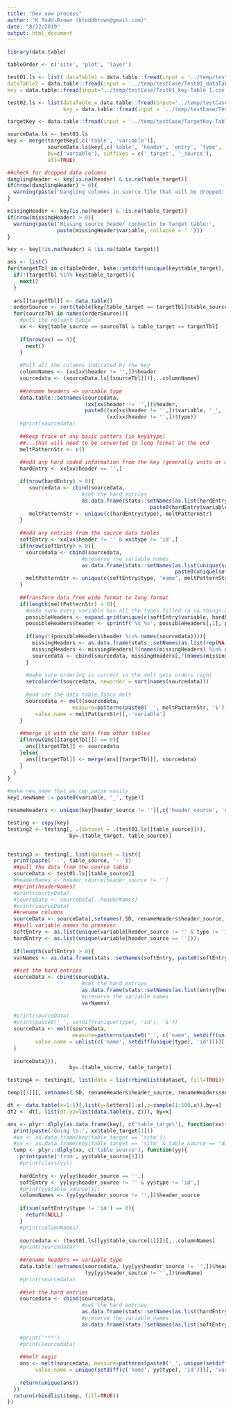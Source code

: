 ```yaml
---
title: "Dev new process"
author: "K Todd-Brown (ktoddbrown@gmail.com)"
date: "8/22/2019"
output: html_document
---
```


```r
library(data.table)

tableOrder <- c('site', 'plot', 'layer')
```

```r
test01.ls <- list( dataTable1 = data.table::fread(input = '../temp/testCase/Test01_dataTable1-Table 1.csv')[,1:2], 
dataTable2 = data.table::fread(input = '../temp/testCase/Test01_dataTable2-Table 1.csv')[,1:6],
key = data.table::fread(input='../temp/testCase/Test01_key-Table 1.csv', header=TRUE)[,1:5])

test02.ls <- list(dataTable = data.table::fread(input='../temp/testCase/Test02_dataTable-Table 1.csv'),
                  key = data.table::fread(input = '../temp/testCase/TestKey02-Table 1.csv', header = TRUE)[, 1:5])

targetKey <- data.table::fread(input = '../temp/testCase/TargetKey-Table 1.csv', header = TRUE)[,1:3]
```

```r

sourceData.ls <- test01.ls
key <- merge(targetKey[,c('table', 'variable')], 
             sourceData.ls$key[,c('table', 'header', 'entry', 'type', 'variable')],
             by=c('variable'), suffixes = c('_target', '_source'),
             all=TRUE)

##check for dropped data columns
danglingHeader <- key[is.na(header) & is.na(table_target)]
if(nrow(danglingHeader) > 0){
  warning(paste('Dangling columns in source file that will be dropped:', paste( danglingHeader$header, collapse = ' ')))
}

missingHeader <- key[is.na(header) & !is.na(table_target)]
if(nrow(missingHeader) > 0){
  warning(paste('Missing source header connectin to target table:',
                paste(missingHeader$variable, collapse = ' ')))
}

key <- key[!is.na(header) & !is.na(table_target)]

ans <- list()
for(targetTbl in c(tableOrder, base::setdiff(unique(key$table_target), tableOrder))) {
  if(!(targetTbl %in% key$table_target)){
    next()
  }
  
  ans[[targetTbl]] <- data.table()
  orderSource <- sort(table(key[table_target == targetTbl]$table_source))
  for(sourceTbl in names(orderSource)){
    #pull the relvant table
    xx <- key[table_source == sourceTbl & table_target == targetTbl]
    
    if(nrow(xx) == 0){
      next()
    }
    
    #Pull all the columns indicated by the key
    columnNames <- (xx[xx$header != '',])$header
    sourcedata <- (sourceData.ls[[sourceTbl]])[,..columnNames]
  
    ##rename headers => variable_type
    data.table::setnames(sourcedata, 
                         (xx[xx$header != '',])$header,
                         paste0((xx[xx$header != '',])$variable, '_',
                                (xx[xx$header != '',])$type))
    #print(sourcedata)
    
    ##keep track of any basic patters (ie key$type) 
    ##...that will need to be converted to long format at the end
    meltPatternStr <- c()
        
    ##add any hard coded information from the key (generally units or methods)
    hardEntry <- xx[xx$header == '',]

    if(nrow(hardEntry) > 0){
       sourcedata <- cbind(sourcedata, 
                        #set the hard entries
                        as.data.frame(stats::setNames(as.list(hardEntry$entry),
                                              paste0(hardEntry$variable, '_', hardEntry$type))))
       meltPatternStr <- unique(c(hardEntry$type), meltPatternStr)
    }
    
    ##add any entries from the source data tables
    softEntry <- xx[xx$header != '' & xx$type != 'id',]
    if(nrow(softEntry) > 0){
      sourcedata <- cbind(sourcedata, 
                        #preserve the variable names
                        as.data.frame(stats::setNames(as.list(unique(softEntry$variable)),
                                                      paste0(unique(softEntry$variable), '_name'))))
      meltPatternStr <- unique(c(softEntry$type, 'name', meltPatternStr))
    }
    
    ##Transform data from wide format to long format
    if(length(meltPatternStr) > 0){
      #make sure every variable has all the types filled in so things melt properly
      possibleHeaders <- expand.grid(unique(c(softEntry$variable, hardEntry$variable)), meltPatternStr)
      possibleHeaders$header <- sprintf('%s_%s', possibleHeaders[,1], possibleHeaders[,2])
      
      if(any(!(possibleHeaders$header %in% names(sourcedata)))){
        missingHeaders <- as.data.frame(stats::setNames(as.list(rep(NA, nrow(possibleHeaders))), possibleHeaders$header))
        missingHeaders <- missingHeaders[!(names(missingHeaders) %in% names(sourcedata))]
        sourcedata <- cbind(sourcedata, missingHeaders[,!(names(missingHeaders) %in% names(sourcedata))])
      }
      
      #make sure ordering is correct so the melt gets orders right
      setcolorder(sourcedata, neworder = sort(names(sourcedata)))
      
      #and use the data table fancy melt
      sourcedata <- melt(sourcedata,
                     measure=patterns(paste0('_', meltPatternStr, '$')), 
         value.name = meltPatternStr)[,-'variable']
    }
    
    ##merge it with the data from other tables
    if(nrow(ans[[targetTbl]]) == 0){
      ans[[targetTbl]] <- sourcedata
    }else{
      ans[[targetTbl]] <- merge(ans[[targetTbl]], sourcedata)
    }
  }
}
```

```r
#make new name that we can parse easily
key[,newName := paste0(variable, '_', type)]

renameHeaders <- unique(key[header_source != ''][,c('header_source', 'newName')])

testing <- copy(key)
testing2 <- testing[, .(dataset = .(test01.ls[[table_source]])), 
                    by=.(table_target, table_source)]


testing3 <- testing[, list(dataset = list({
  print(paste('--', table_source, '--'))
  ##pull the data from the source table
  sourceData <- test01.ls[[table_source]]
  #headerNames <- header_source[header_source != '']
  ##print(headerNames)
  #print(sourceData)
  #sourceData <- sourceData[..headerNames]
  #print(sourceData)
  ##rename columns
  sourceData <- sourceData[,setnames(.SD, renameHeaders$header_source, renameHeaders$newName, skip_absent = TRUE)];
  ##pull variable names to presever
  softEntry <- as.list(unique(variable[header_source != '' & type != 'id']));
  hardEntry <- as.list(unique(variable[header_source == '']));
  
  if(length(softEntry) > 0){
  varNames <- as.data.frame(stats::setNames(softEntry, paste0(softEntry, '_name')));
  
  ##set the hard entries
  sourceData <- cbind(sourceData, 
                        #set the hard entries
                        as.data.frame(stats::setNames(as.list(entry[header_source == '']), paste0(variable[header_source == ''], '_', type[header_source == '']))), 
                        #preserve the variable names
                        varNames)
  
  #print(sourceData)
  #print(paste0('_', setdiff(unique(type), 'id'), '$'))
  sourceData <- melt(sourceData, 
                     measure=patterns(paste0('_', c('name', setdiff(unique(type), 'id')), '$')), 
         value.name = unlist(c('name', setdiff(unique(type), 'id'))))[,-'variable']
  }
  
  sourceData})), 
                    by=.(table_source, table_target)]

testing4 <- testing3[, list(data = list(rbindlist(dataset, fill=TRUE))), by=.(table_target)]

temp[[1]][, setnames(.SD, renameHeaders$header_source, renameHeaders$newName, skip_absent = TRUE)]

dt <- data.table(x=1:5)[,list(y=letters[1:x],z=sample(1:100,x)),by=x]
dt2 <- dt[, list(dt.yz=list(data.table(y, z))), by=x]

ans <- plyr::dlply(as.data.frame(key), c('table_target'), function(xx){
  print(paste('Going to:', xx$table_target[1]))
  #xx <- as.data.frame(key[table_target == 'site'])
  #yy <- as.data.frame(key[table_target == 'site' & table_source == 'dataTable1'])
  temp <- plyr::dlply(xx, c('table_source'), function(yy){
    print(paste('from', yy$table_source[1]))
    #print(class(yy))
    
    hardEntry <- yy[yy$header_source == '',]
    softEntry <- yy[yy$header_source != '' & yy$type != 'id',]
    #print(yy$table_source[1])
    columnNames <- (yy[yy$header_source != '',])$header_source
    
    if(sum(softEntry$type != 'id') == 0){
      return(NULL)
    }
    #print(columnNames)
    
    sourcedata <- (test01.ls[[yy$table_source[1]]])[,..columnNames]
    #print(sourcedata)
    
    ##rename headers => variable_type
    data.table::setnames(sourcedata, (yy[yy$header_source != '',])$header_source,
                         (yy[yy$header_source != '',])$newName)
    #print(sourcedata)
    
    ##set the hard entries
    sourcedata <- cbind(sourcedata, 
                        #set the hard entries
                        as.data.frame(stats::setNames(as.list(hardEntry$entry), hardEntry$newName)), 
                        #preserve the variable names
                        as.data.frame(stats::setNames(as.list(softEntry$variable), paste0(softEntry$variable, '_name'))))
    
    #print('***')
    #print(sourcedata)
    
    ##melt magic
    ans <- melt(sourcedata, measure=patterns(paste0('_', unique(setdiff(c('name', yy$type), 'id')), '$')), 
         value.name = unique(setdiff(c('name', yy$type), 'id')))[,-'variable']
    
    return(unique(ans))
  })
  return(rbindlist(temp, fill=TRUE))
})
```